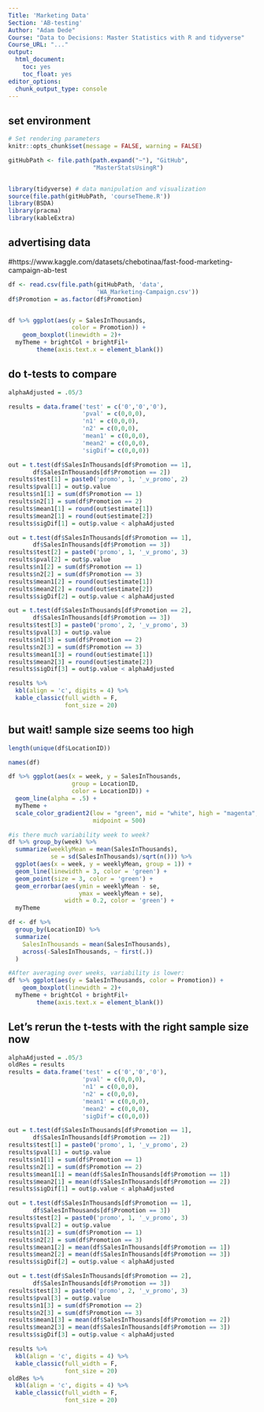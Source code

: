```yaml
---
Title: 'Marketing Data'
Section: 'AB-testing'
Author: "Adam Dede"
Course: "Data to Decisions: Master Statistics with R and tidyverse"
Course_URL: "..." 
output:
  html_document:
    toc: yes
    toc_float: yes
editor_options:
  chunk_output_type: console
---
```



## set environment

```r

# Set rendering parameters
knitr::opts_chunk$set(message = FALSE, warning = FALSE)

gitHubPath <- file.path(path.expand("~"), "GitHub", 
                        "MasterStatsUsingR")


library(tidyverse) # data manipulation and visualization
source(file.path(gitHubPath, 'courseTheme.R'))
library(BSDA)
library(pracma)
library(kableExtra)

```

## advertising data
#https://www.kaggle.com/datasets/chebotinaa/fast-food-marketing-campaign-ab-test

```r
df <- read.csv(file.path(gitHubPath, 'data', 
                         'WA_Marketing-Campaign.csv'))
df$Promotion = as.factor(df$Promotion)


df %>% ggplot(aes(y = SalesInThousands, 
                  color = Promotion)) + 
    geom_boxplot(linewidth = 2)+ 
  myTheme + brightCol + brightFil+
        theme(axis.text.x = element_blank())


```

## do t-tests to compare 

```r

alphaAdjusted = .05/3

results = data.frame('test' = c('0','0','0'), 
                     'pval' = c(0,0,0),
                     'n1' = c(0,0,0),
                     'n2' = c(0,0,0),
                     'mean1' = c(0,0,0),
                     'mean2' = c(0,0,0),
                     'sigDif'= c(0,0,0))

out = t.test(df$SalesInThousands[df$Promotion == 1], 
       df$SalesInThousands[df$Promotion == 2])
results$test[1] = paste0('promo', 1, '_v_promo', 2)
results$pval[1] = out$p.value
results$n1[1] = sum(df$Promotion == 1)
results$n2[1] = sum(df$Promotion == 2)
results$mean1[1] = round(out$estimate[1])
results$mean2[1] = round(out$estimate[2])
results$sigDif[1] = out$p.value < alphaAdjusted

out = t.test(df$SalesInThousands[df$Promotion == 1], 
       df$SalesInThousands[df$Promotion == 3])
results$test[2] = paste0('promo', 1, '_v_promo', 3)
results$pval[2] = out$p.value
results$n1[2] = sum(df$Promotion == 1)
results$n2[2] = sum(df$Promotion == 3)
results$mean1[2] = round(out$estimate[1])
results$mean2[2] = round(out$estimate[2])
results$sigDif[2] = out$p.value < alphaAdjusted

out = t.test(df$SalesInThousands[df$Promotion == 2], 
       df$SalesInThousands[df$Promotion == 3])
results$test[3] = paste0('promo', 2, '_v_promo', 3)
results$pval[3] = out$p.value
results$n1[3] = sum(df$Promotion == 2)
results$n2[3] = sum(df$Promotion == 3)
results$mean1[3] = round(out$estimate[1])
results$mean2[3] = round(out$estimate[2])
results$sigDif[3] = out$p.value < alphaAdjusted

results %>% 
  kbl(align = 'c', digits = 4) %>% 
  kable_classic(full_width = F, 
                font_size = 20)

```

## but wait! sample size seems too high

```r

length(unique(df$LocationID))

names(df)

df %>% ggplot(aes(x = week, y = SalesInThousands, 
                  group = LocationID, 
                  color = LocationID)) + 
  geom_line(alpha = .5) + 
  myTheme +
  scale_color_gradient2(low = "green", mid = "white", high = "magenta",
                        midpoint = 500)

#is there much variability week to week? 
df %>% group_by(week) %>% 
  summarize(weeklyMean = mean(SalesInThousands),
            se = sd(SalesInThousands)/sqrt(n())) %>%
  ggplot(aes(x = week, y = weeklyMean, group = 1)) +
  geom_line(linewidth = 3, color = 'green') +    
  geom_point(size = 3, color = 'green') + 
  geom_errorbar(aes(ymin = weeklyMean - se,   
                    ymax = weeklyMean + se),  
                width = 0.2, color = 'green') +       
  myTheme

df <- df %>%
  group_by(LocationID) %>%
  summarize(
    SalesInThousands = mean(SalesInThousands),
    across(-SalesInThousands, ~ first(.))
  )

#After averaging over weeks, variability is lower: 
df %>% ggplot(aes(y = SalesInThousands, color = Promotion)) + 
    geom_boxplot(linewidth = 2)+ 
  myTheme + brightCol + brightFil+
        theme(axis.text.x = element_blank())

```

## Let's rerun the t-tests with the right sample size now

```r

alphaAdjusted = .05/3
oldRes = results 
results = data.frame('test' = c('0','0','0'), 
                     'pval' = c(0,0,0),
                     'n1' = c(0,0,0),
                     'n2' = c(0,0,0),
                     'mean1' = c(0,0,0),
                     'mean2' = c(0,0,0),
                     'sigDif'= c(0,0,0))

out = t.test(df$SalesInThousands[df$Promotion == 1], 
       df$SalesInThousands[df$Promotion == 2])
results$test[1] = paste0('promo', 1, '_v_promo', 2)
results$pval[1] = out$p.value
results$n1[1] = sum(df$Promotion == 1)
results$n2[1] = sum(df$Promotion == 2)
results$mean1[1] = mean(df$SalesInThousands[df$Promotion == 1])
results$mean2[1] = mean(df$SalesInThousands[df$Promotion == 2])
results$sigDif[1] = out$p.value < alphaAdjusted

out = t.test(df$SalesInThousands[df$Promotion == 1], 
       df$SalesInThousands[df$Promotion == 3])
results$test[2] = paste0('promo', 1, '_v_promo', 3)
results$pval[2] = out$p.value
results$n1[2] = sum(df$Promotion == 1)
results$n2[2] = sum(df$Promotion == 3)
results$mean1[2] = mean(df$SalesInThousands[df$Promotion == 1])
results$mean2[2] = mean(df$SalesInThousands[df$Promotion == 3])
results$sigDif[2] = out$p.value < alphaAdjusted

out = t.test(df$SalesInThousands[df$Promotion == 2], 
       df$SalesInThousands[df$Promotion == 3])
results$test[3] = paste0('promo', 2, '_v_promo', 3)
results$pval[3] = out$p.value
results$n1[3] = sum(df$Promotion == 2)
results$n2[3] = sum(df$Promotion == 3)
results$mean1[3] = mean(df$SalesInThousands[df$Promotion == 2])
results$mean2[3] = mean(df$SalesInThousands[df$Promotion == 3])
results$sigDif[3] = out$p.value < alphaAdjusted

results %>% 
  kbl(align = 'c', digits = 4) %>% 
  kable_classic(full_width = F, 
                font_size = 20)
oldRes %>% 
  kbl(align = 'c', digits = 4) %>% 
  kable_classic(full_width = F, 
                font_size = 20)

```

